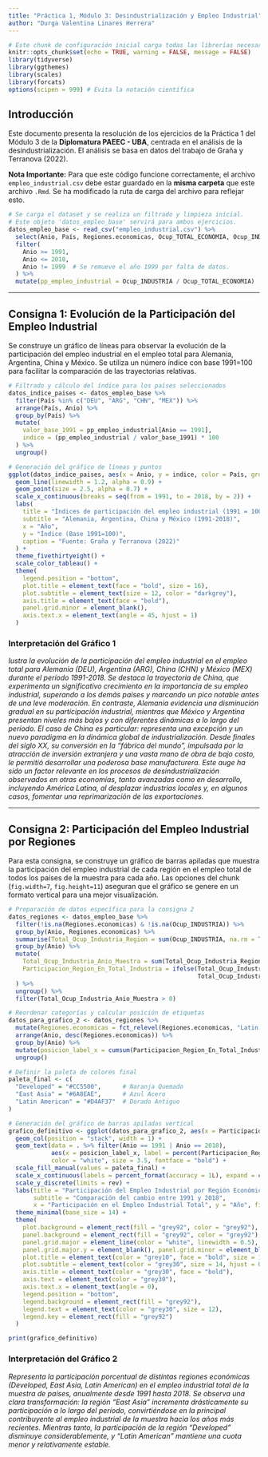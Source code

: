 ```yaml
---
title: "Práctica 1, Módulo 3: Desindustrialización y Empleo Industrial"
author: "Durga Valentina Linares Herrera"
---
```


```r
# Este chunk de configuración inicial carga todas las librerías necesarias.
knitr::opts_chunk$set(echo = TRUE, warning = FALSE, message = FALSE)
library(tidyverse)
library(ggthemes)
library(scales)
library(forcats)
options(scipen = 999) # Evita la notación científica
```

## Introducción

Este documento presenta la resolución de los ejercicios de la Práctica 1 del Módulo 3 de la **Diplomatura PAEEC - UBA**, centrada en el análisis de la desindustrialización. El análisis se basa en datos del trabajo de Graña y Terranova (2022).

**Nota Importante:** Para que este código funcione correctamente, el archivo `empleo_industrial.csv` debe estar guardado en la **misma carpeta** que este archivo `.Rmd`. Se ha modificado la ruta de carga del archivo para reflejar esto.

```r
# Se carga el dataset y se realiza un filtrado y limpieza inicial.
# Este objeto 'datos_empleo_base' servirá para ambos ejercicios.
datos_empleo_base <- read_csv("empleo_industrial.csv") %>%
  select(Anio, País, Regiones.economicas, Ocup_TOTAL_ECONOMIA, Ocup_INDUSTRIA) %>%
  filter(
    Anio >= 1991,
    Anio <= 2018,
    Anio != 1999  # Se remueve el año 1999 por falta de datos.
  ) %>%
  mutate(pp_empleo_industrial = Ocup_INDUSTRIA / Ocup_TOTAL_ECONOMIA)
```

---

## Consigna 1: Evolución de la Participación del Empleo Industrial

Se construye un gráfico de líneas para observar la evolución de la participación del empleo industrial en el empleo total para Alemania, Argentina, China y México. Se utiliza un número índice con base 1991=100 para facilitar la comparación de las trayectorias relativas.

```r
# Filtrado y cálculo del índice para los países seleccionados
datos_indice_paises <- datos_empleo_base %>%
  filter(País %in% c("DEU", "ARG", "CHN", "MEX")) %>%
  arrange(País, Anio) %>%
  group_by(País) %>%
  mutate(
    valor_base_1991 = pp_empleo_industrial[Anio == 1991],
    indice = (pp_empleo_industrial / valor_base_1991) * 100
  ) %>%
  ungroup()

# Generación del gráfico de líneas y puntos
ggplot(datos_indice_paises, aes(x = Anio, y = indice, color = País, group = País)) +
  geom_line(linewidth = 1.2, alpha = 0.9) +
  geom_point(size = 2.5, alpha = 0.7) +
  scale_x_continuous(breaks = seq(from = 1991, to = 2018, by = 2)) +
  labs(
    title = "Índices de participación del empleo industrial (1991 = 100)",
    subtitle = "Alemania, Argentina, China y México (1991-2018)",
    x = "Año",
    y = "Índice (Base 1991=100)",
    caption = "Fuente: Graña y Terranova (2022)"
  ) +
  theme_fivethirtyeight() +
  scale_color_tableau() +
  theme(
    legend.position = "bottom",
    plot.title = element_text(face = "bold", size = 16),
    plot.subtitle = element_text(size = 12, color = "darkgrey"),
    axis.title = element_text(face = "bold"),
    panel.grid.minor = element_blank(),
    axis.text.x = element_text(angle = 45, hjust = 1)
  )
```

### Interpretación del Gráfico 1

*Iustra la evolución de la participación del empleo industrial en el empleo
total para Alemania (DEU), Argentina (ARG), China (CHN) y México (MEX) durante
el período 1991-2018. Se destaca la trayectoria de China, que experimenta un
significativo crecimiento en la importancia de su empleo industrial, superando a los
demás países y marcando un pico notable antes de una leve moderación. En contraste,
Alemania evidencia una disminución gradual en su participación industrial, mientras
que México y Argentina presentan niveles más bajos y con diferentes dinámicas a lo
largo del período. El caso de China es particular: representa una excepción y un nuevo
paradigma en la dinámica global de industrialización. Desde finales del siglo XX, su
conversión en la “fábrica del mundo”, impulsada por la atracción de inversión
extranjera y una vasta mano de obra de bajo costo, le permitió desarrollar una poderosa
base manufacturera. Este auge ha sido un factor relevante en los procesos de
desindustrialización observados en otras economías, tanto avanzadas como en
desarrollo, incluyendo América Latina, al desplazar industrias locales y, en algunos
casos, fomentar una reprimarización de las exportaciones.*

---

## Consigna 2: Participación del Empleo Industrial por Regiones

Para esta consigna, se construye un gráfico de barras apiladas que muestra la participación del empleo industrial de cada región en el empleo total de todos los países de la muestra para cada año. Las opciones del chunk (`fig.width=7`, `fig.height=11`) aseguran que el gráfico se genere en un formato vertical para una mejor visualización.

```r
# Preparación de datos específica para la consigna 2
datos_regiones <- datos_empleo_base %>%
  filter(!is.na(Regiones.economicas) & !is.na(Ocup_INDUSTRIA)) %>%
  group_by(Anio, Regiones.economicas) %>%
  summarise(Total_Ocup_Industria_Region = sum(Ocup_INDUSTRIA, na.rm = TRUE), .groups = 'drop') %>%
  group_by(Anio) %>%
  mutate(
    Total_Ocup_Industria_Anio_Muestra = sum(Total_Ocup_Industria_Region, na.rm = TRUE),
    Participacion_Region_En_Total_Industria = ifelse(Total_Ocup_Industria_Anio_Muestra > 0,
                                                     Total_Ocup_Industria_Region / Total_Ocup_Industria_Anio_Muestra, 0)
  ) %>%
  ungroup() %>%
  filter(Total_Ocup_Industria_Anio_Muestra > 0)

# Reordenar categorías y calcular posición de etiquetas
datos_para_grafico_2 <- datos_regiones %>%
  mutate(Regiones.economicas = fct_relevel(Regiones.economicas, "Latin American", "East Asia", "Developed")) %>%
  arrange(Anio, desc(Regiones.economicas)) %>%
  group_by(Anio) %>%
  mutate(posicion_label_x = cumsum(Participacion_Region_En_Total_Industria) - 0.5 * Participacion_Region_En_Total_Industria) %>%
  ungroup()

# Definir la paleta de colores final
paleta_final <- c(
  "Developed" = "#CC5500",      # Naranja Quemado
  "East Asia" = "#6A8EAE",      # Azul Acero
  "Latin American" = "#D4AF37"  # Dorado Antiguo
)

# Generación del gráfico de barras apiladas vertical
grafico_definitivo <- ggplot(datos_para_grafico_2, aes(x = Participacion_Region_En_Total_Industria, y = factor(Anio), fill = Regiones.economicas)) +
  geom_col(position = "stack", width = 1) +
  geom_text(data = . %>% filter(Anio == 1991 | Anio == 2018),
            aes(x = posicion_label_x, label = percent(Participacion_Region_En_Total_Industria, accuracy = 1)),
            color = "white", size = 3.5, fontface = "bold") +
  scale_fill_manual(values = paleta_final) +
  scale_x_continuous(labels = percent_format(accuracy = 1L), expand = c(0, 0.01)) +
  scale_y_discrete(limits = rev) +
  labs(title = "Participación del Empleo Industrial por Región Económica",
       subtitle = "Comparación del cambio entre 1991 y 2018",
       x = "Participación en el Empleo Industrial Total", y = "Año", fill = NULL) +
  theme_minimal(base_size = 14) +
  theme(
    plot.background = element_rect(fill = "grey92", color = "grey92"),
    panel.background = element_rect(fill = "grey92", color = "grey92"),
    panel.grid.major = element_line(color = "white", linewidth = 0.5),
    panel.grid.major.y = element_blank(), panel.grid.minor = element_blank(),
    plot.title = element_text(color = "grey10", face = "bold", size = 18, hjust = 0.5),
    plot.subtitle = element_text(color = "grey30", size = 14, hjust = 0.5, margin = margin(b=10)),
    axis.title = element_text(color = "grey30", face = "bold"),
    axis.text = element_text(color = "grey30"),
    axis.text.x = element_text(angle = 0),
    legend.position = "bottom",
    legend.background = element_rect(fill = "grey92"),
    legend.text = element_text(color = "grey30", size = 12),
    legend.key = element_rect(fill = "grey92")
  )

print(grafico_definitivo)
```

### Interpretación del Gráfico 2

*Representa la participación porcentual de distintas
regiones económicas (Developed, East Asia, Latin American) en el empleo industrial
total de la muestra de países, anualmente desde 1991 hasta 2018. Se observa una clara
transformación: la región “East Asia” incrementa drásticamente su participación a lo
largo del período, convirtiéndose en la principal contribuyente al empleo industrial de la
muestra hacia los años más recientes. Mientras tanto, la participación de la región
“Developed” disminuye considerablemente, y “Latin American” mantiene una cuota
menor y relativamente estable.*



